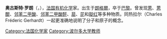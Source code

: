 {{unreferenced|time=2010-01-12T11:29:41+00:00}}
{{Infobox scientist
|name              = 奥古斯特·罗朗<br>Auguste Laurent
| image             = Auguste Laurent2.JPG
| image_size        = 
|birth_date        = 1807年11月14日
|birth_place       = {{flagicon|FRA}} [[法蘭西第一共和國|法國]][[上馬恩省|上馬恩省]][[朗格爾|朗格爾]]
|death_date        = 1853年4月15日（47歲）
|death_place       = {{flagicon|FRA}} [[法蘭西第二帝國|法國]][[巴黎|巴黎]]
|residence         = 
|citizenship       = 
|nationality       = {{FRA}}
|ethnicity         = 
|field             = [[化學|化學]]
|work_institutions = 
|alma_mater        = 
|doctoral_advisor  = 
|doctoral_students = 
|known_for         = [[蒽|蒽]]<br/>[[蒽醌|蒽醌]]、[[邻苯二甲酸|邻苯二甲酸]]<br>[[邻苯二甲酸酐|邻苯二甲酸酐]]<br>[[䓛|䓛]]<br>[[芘|芘]]<br>[[靛红|靛红]]<br>[[苯酚|苯酚]]
|influences        = 
|influenced        = 
|prizes            = 
|religion          = 
|footnotes         = 
|signature         =
}}
'''奥古斯特·罗朗'''（{{lang-fr|Auguste Laurent}}，{{bd|1807年|11月14日|1853年|4月23日}}），[[法国|法国]][[有机化学|有机化学]]家。出生于[[朗格爾|朗格爾]]，卒于[[巴黎|巴黎]]。曾发现[[蒽|蒽]]、[[蒽醌|蒽醌]]、[[邻苯二甲酸|邻苯二甲酸]]、[[邻苯二甲酸酐|邻苯二甲酸酐]]、[[䓛|䓛]]、[[芘|芘]]和[[靛红|靛红]]等多种物质。同热拉尔（Charles Fréderic Gerhardt）一起更准确地说明了分子和原子的概念。

{{Authority control}}
[[Category:法国化学家|Category:法国化学家]]
[[Category:波尔多大学教师|Category:波尔多大学教师]]